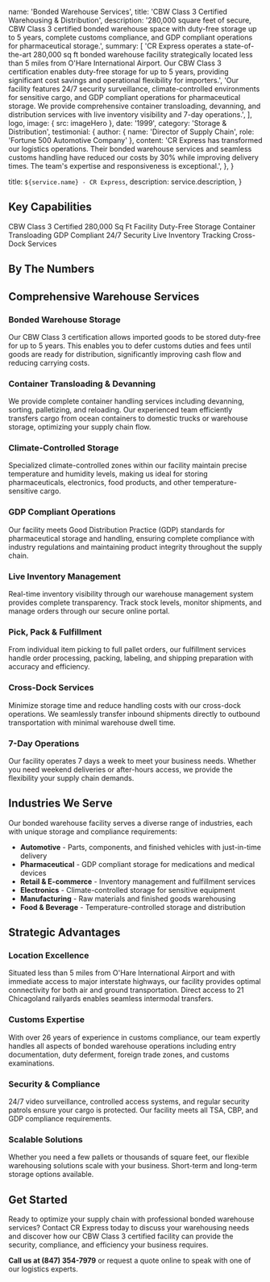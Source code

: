 
  name: 'Bonded Warehouse Services',
  title: 'CBW Class 3 Certified Warehousing & Distribution',
  description:
    '280,000 square feet of secure, CBW Class 3 certified bonded warehouse space with duty-free storage up to 5 years, complete customs compliance, and GDP compliant operations for pharmaceutical storage.',
  summary: [
    'CR Express operates a state-of-the-art 280,000 sq ft bonded warehouse facility strategically located less than 5 miles from O\'Hare International Airport. Our CBW Class 3 certification enables duty-free storage for up to 5 years, providing significant cost savings and operational flexibility for importers.',
    'Our facility features 24/7 security surveillance, climate-controlled environments for sensitive cargo, and GDP compliant operations for pharmaceutical storage. We provide comprehensive container transloading, devanning, and distribution services with live inventory visibility and 7-day operations.',
  ],
  logo,
  image: { src: imageHero },
  date: '1999',
  category: 'Storage & Distribution',
  testimonial: {
    author: { name: 'Director of Supply Chain', role: 'Fortune 500 Automotive Company' },
    content:
      'CR Express has transformed our logistics operations. Their bonded warehouse services and seamless customs handling have reduced our costs by 30% while improving delivery times. The team\'s expertise and responsiveness is exceptional.',
  },
}

  title: `${service.name} - CR Express`,
  description: service.description,
}

## Key Capabilities

<TagList>
  <TagListItem>CBW Class 3 Certified</TagListItem>
  <TagListItem>280,000 Sq Ft Facility</TagListItem>
  <TagListItem>Duty-Free Storage</TagListItem>
  <TagListItem>Container Transloading</TagListItem>
  <TagListItem>GDP Compliant</TagListItem>
  <TagListItem>24/7 Security</TagListItem>
  <TagListItem>Live Inventory Tracking</TagListItem>
  <TagListItem>Cross-Dock Services</TagListItem>
</TagList>

## By The Numbers

<StatList>
  <StatListItem value="280,000" label="Square feet of secure storage" />
  <StatListItem value="<5 mi" label="Distance from O'Hare Airport" />
  <StatListItem value="5 years" label="Duty-free storage capacity" />
  <StatListItem value="24/7" label="Security & surveillance" />
</StatList>

## Comprehensive Warehouse Services

### Bonded Warehouse Storage
Our CBW Class 3 certification allows imported goods to be stored duty-free for up to 5 years. This enables you to defer customs duties and fees until goods are ready for distribution, significantly improving cash flow and reducing carrying costs.

### Container Transloading & Devanning
We provide complete container handling services including devanning, sorting, palletizing, and reloading. Our experienced team efficiently transfers cargo from ocean containers to domestic trucks or warehouse storage, optimizing your supply chain flow.

### Climate-Controlled Storage
Specialized climate-controlled zones within our facility maintain precise temperature and humidity levels, making us ideal for storing pharmaceuticals, electronics, food products, and other temperature-sensitive cargo.

### GDP Compliant Operations
Our facility meets Good Distribution Practice (GDP) standards for pharmaceutical storage and handling, ensuring complete compliance with industry regulations and maintaining product integrity throughout the supply chain.

### Live Inventory Management
Real-time inventory visibility through our warehouse management system provides complete transparency. Track stock levels, monitor shipments, and manage orders through our secure online portal.

### Pick, Pack & Fulfillment
From individual item picking to full pallet orders, our fulfillment services handle order processing, packing, labeling, and shipping preparation with accuracy and efficiency.

### Cross-Dock Services
Minimize storage time and reduce handling costs with our cross-dock operations. We seamlessly transfer inbound shipments directly to outbound transportation with minimal warehouse dwell time.

### 7-Day Operations
Our facility operates 7 days a week to meet your business needs. Whether you need weekend deliveries or after-hours access, we provide the flexibility your supply chain demands.

## Industries We Serve

Our bonded warehouse facility serves a diverse range of industries, each with unique storage and compliance requirements:

- **Automotive** - Parts, components, and finished vehicles with just-in-time delivery
- **Pharmaceutical** - GDP compliant storage for medications and medical devices
- **Retail & E-commerce** - Inventory management and fulfillment services
- **Electronics** - Climate-controlled storage for sensitive equipment
- **Manufacturing** - Raw materials and finished goods warehousing
- **Food & Beverage** - Temperature-controlled storage and distribution

## Strategic Advantages

### Location Excellence
Situated less than 5 miles from O'Hare International Airport and with immediate access to major interstate highways, our facility provides optimal connectivity for both air and ground transportation. Direct access to 21 Chicagoland railyards enables seamless intermodal transfers.

### Customs Expertise
With over 26 years of experience in customs compliance, our team expertly handles all aspects of bonded warehouse operations including entry documentation, duty deferment, foreign trade zones, and customs examinations.

### Security & Compliance
24/7 video surveillance, controlled access systems, and regular security patrols ensure your cargo is protected. Our facility meets all TSA, CBP, and GDP compliance requirements.

### Scalable Solutions
Whether you need a few pallets or thousands of square feet, our flexible warehousing solutions scale with your business. Short-term and long-term storage options available.

## Get Started

Ready to optimize your supply chain with professional bonded warehouse services? Contact CR Express today to discuss your warehousing needs and discover how our CBW Class 3 certified facility can provide the security, compliance, and efficiency your business requires.

**Call us at (847) 354-7979** or request a quote online to speak with one of our logistics experts.

